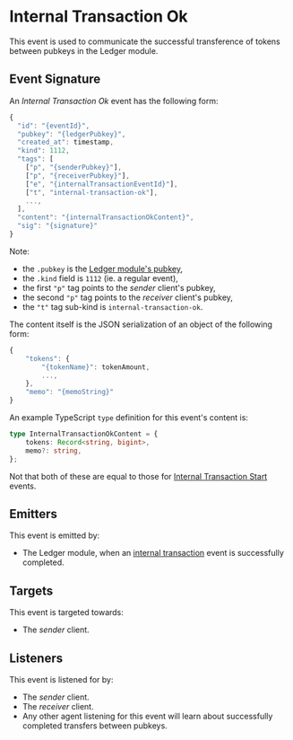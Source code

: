 # Internal Transaction Ok

This event is used to communicate the successful transference of tokens between pubkeys in the Ledger module.

## Event Signature

An _Internal Transaction Ok_ event has the following form:

```javascript
{
  "id": "{eventId}",
  "pubkey": "{ledgerPubkey}",
  "created_at": timestamp,
  "kind": 1112,
  "tags": [
    ["p", "{senderPubkey}"],
    ["p", "{receiverPubkey}"],
    ["e", "{internalTransactionEventId}"],
    ["t", "internal-transaction-ok"],
    ...,
  ],
  "content": "{internalTransactionOkContent}",
  "sig": "{signature}"
}
```

Note:

- the `.pubkey` is the [Ledger module's pubkey](../nostr#federation-public-keys),
- the `.kind` field is `1112` (ie. a regular event),
- the first `"p"` tag points to the _sender_ client's pubkey,
- the second `"p"` tag points to the _receiver_ client's pubkey,
- the `"t"` tag sub-kind is `internal-transaction-ok`.

The content itself is the JSON serialization of an object of the following form:

```javascript
{
    "tokens": {
        "{tokenName}": tokenAmount,
        ...,
    },
    "memo": "{memoString}"
}
```

An example TypeScript `type` definition for this event's content is:

```typescript
type InternalTransactionOkContent = {
    tokens: Record<string, bigint>,
    memo?: string,
};
```

Not that both of these are equal to those for [Internal Transaction Start](./internal-transaction-start) events.

## Emitters

This event is emitted by:

- The Ledger module, when an [internal transaction](./internal-transaction-start) event is successfully completed.

## Targets

This event is targeted towards:

- The _sender_ client.

## Listeners

This event is listened for by:

- The _sender_ client.
- The _receiver_ client.
- Any other agent listening for this event will learn about successfully completed transfers between pubkeys.
